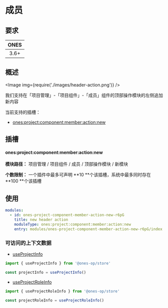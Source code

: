 
# 成员

## 要求

| **ONES** |
| :------: |
|   3.6+   |

## 概述

<Image img={require('./images/header-action.png')} />

我们支持在「项目管理」-「项目组件」-「成员」组件的顶部操作模块的左侧追加新内容

当前支持的插槽：

- [ones:project:component:member:action:new](#onesprojectcomponentmemberactionnew)

## 插槽

#### ones:project:component:member:action:new

**模块路径：** 项目管理 / 项目组件 / 成员 / 顶部操作模块 / 新模块

**个数限制：** 一个插件中最多可声明 **10 **个该插槽，系统中最多同时存在 **100 **个该插槽

## 使用

```yaml
modules:
  - id: ones-project-component-member-action-new-r6pG
    title: new header action
    moduleType: ones:project:component:member:action:new
    entry: modules/ones-project-component-member-action-new-r6pG/index.html
```

### 可访问的上下文数据

- [useProjectInfo](../../../../../../reference/packages/store/store.md#useProjectInfo)

```ts
import { useProjectInfo } from '@ones-op/store'

const projectInfo = useProjectInfo()
```

- [useProjectRoleInfo](../../../../../../reference/packages/store/store.md#useProjectRoleInfo)

```ts
import { useProjectRoleInfo } from '@ones-op/store'

const projectRoleInfo = useProjectRoleInfo()
```
